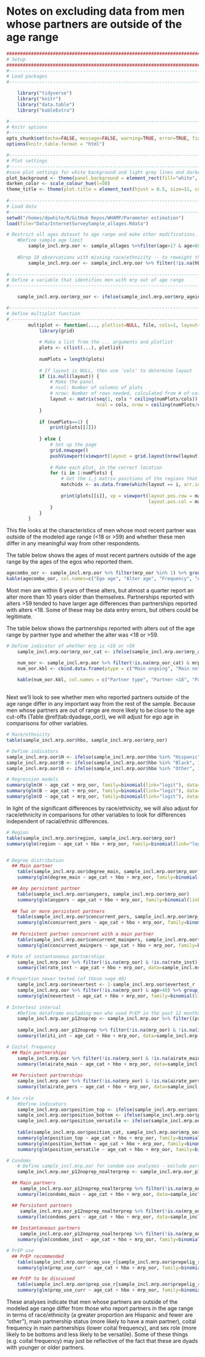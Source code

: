 # Notes on excluding data from men whose partners are outside of the age range
```r
####################################################################################
# Setup
####################################################################################
#-----------------------------------------------------------------------------------
# Load packages
#-----------------------------------------------------------------------------------

    library("tidyverse")
    library("knitr")
    library("data.table")
    library("kableExtra")

#-----------------------------------------------------------------------------------
# Knitr options
#-----------------------------------------------------------------------------------
opts_chunk$set(echo=FALSE, message=FALSE, warning=TRUE, error=TRUE, fig.align = "center")
options(knitr.table.format = "html") 

#-----------------------------------------------------------------------------------
# Plot settings
#-----------------------------------------------------------------------------------
#save plot settings for white background and light grey lines and darkening the colors a bit
plot_background <- theme(panel.background = element_rect(fill="white", colour = "black")) + theme(panel.grid.major = element_line(colour = "grey90"))
darken_color <- scale_colour_hue(l=50)
theme_title <- theme(plot.title = element_text(hjust = 0.5, size=11, colour = "grey33")) 
        
#-----------------------------------------------------------------------------------
# Load data
#-----------------------------------------------------------------------------------
setwd("/homes/dpwhite/R/GitHub Repos/WHAMP/Parameter estimation")
load(file="Data/InternetSurveySample_allages.Rdata")

# Restrict all ages dataset to age range and make other modifications. Don't use the "sample" dataset b/c that excludes men with a partner outside the age range for calculation of some parameters
    #Define sample age limit
        sample_incl.mrp.oor <- sample_allages %>%filter(age>17 & age<60)
        
    #Drop 18 observations with missing race/ethnicity -- to reweight the sample, can only use non-missing obs
        sample_incl.mrp.oor <- sample_incl.mrp.oor %>% filter(!is.na(hbo))
        
#-----------------------------------------------------------------------------------
# Define a variable that identifies men with mrp out of age range
#-----------------------------------------------------------------------------------

    sample_incl.mrp.oor$mrp_oor <- ifelse(sample_incl.mrp.oor$mrp_ageinyears_approx<18 | sample_incl.mrp.oor$mrp_ageinyears_approx >59, 1, ifelse(!is.na(sample_incl.mrp.oor$mrp_ageinyears_approx), 0, NA))

#----------------------------------------------------------------------------------
# Define multiplot function
#_---------------------------------------------------------------------------------
        multiplot <- function(..., plotlist=NULL, file, cols=1, layout=NULL) {
            library(grid)
            
            # Make a list from the ... arguments and plotlist
            plots <- c(list(...), plotlist)
            
            numPlots = length(plots)
            
            # If layout is NULL, then use 'cols' to determine layout
            if (is.null(layout)) {
                # Make the panel
                # ncol: Number of columns of plots
                # nrow: Number of rows needed, calculated from # of cols
                layout <- matrix(seq(1, cols * ceiling(numPlots/cols)),
                                 ncol = cols, nrow = ceiling(numPlots/cols))
            }
            
            if (numPlots==1) {
                print(plots[[1]])
                
            } else {
                # Set up the page
                grid.newpage()
                pushViewport(viewport(layout = grid.layout(nrow(layout), ncol(layout))))
                
                # Make each plot, in the correct location
                for (i in 1:numPlots) {
                    # Get the i,j matrix positions of the regions that contain this subplot
                    matchidx <- as.data.frame(which(layout == i, arr.ind = TRUE))
                    
                    print(plots[[i]], vp = viewport(layout.pos.row = matchidx$row,
                                                    layout.pos.col = matchidx$col))
                }
            }
        }
```

This file looks at the characteristics of men whose most recent partner was outside of the modeled age range (<18 or >59) and whether these men differ in any meaningful way from other respondents. 

The table below shows the ages of most recent partners outside of the age range by the ages of the egos who reported them.
```r
agecombo_oor <- sample_incl.mrp.oor %>% filter(mrp_oor %in% 1) %>% group_by(age, mrp_ageinyears_approx) %>% summarise(Freq = n()) %>% mutate(agediff = abs(age - mrp_ageinyears_approx))
kable(agecombo_oor, col.names=c("Ego age", "Alter age", "Frequency", "Age difference (abs value)"), caption = "Ego and alter age for alters out of modeled age range") %>% kable_styling(full_width=F, position="center")
```
Most men are within 6 years of these alters, but almost a quarter report an alter more than 10 years older than themselves. Partnerships reported with alters >59 tended to have larger age differences than partnerships reported with alters <18. Some of these may be data entry errors, but others could be legitimate. 

The table below shows the partnerships reported with alters out of the age range by partner type and whether the alter was <18 or >59. 
```r
# Define indicator of whether mrp is <18 or >59
    sample_incl.mrp.oor$mrp_oor_cat <- ifelse(sample_incl.mrp.oor$mrp_ageinyears_approx<18, "MRP <18", ifelse(sample_incl.mrp.oor$mrp_ageinyears_approx>59, "MRP >59", ifelse(!is.na(sample_incl.mrp.oor$mrp_ageinyears_approx), "MRP 18-59", NA)))

    num_oor <- sample_incl.mrp.oor %>% filter(!is.na(mrp_oor_cat) & mrp_oor %in% 1) %>% group_by(mrp_oor_cat, mrp_type_r, mrp_ongoing) %>% summarise(freq=n())
    num_oor.kbl <- cbind.data.frame(ptype = c("Main ongoing", "Main not ongoing", "Persistent ongoing", "Persistent not ongoing", "One-time", "Total"), lt18 = c(num_oor$freq[num_oor$mrp_oor_cat %in% "MRP <18" & num_oor$mrp_type_r %in% "Main" & num_oor$mrp_ongoing %in% 1], num_oor$freq[num_oor$mrp_oor_cat %in% "MRP <18" & num_oor$mrp_type_r %in% "Main" & num_oor$mrp_ongoing %in% 0], num_oor$freq[num_oor$mrp_oor_cat %in% "MRP <18" & num_oor$mrp_type_r %in% "Casual" & num_oor$mrp_ongoing %in% 1], 0, 0, sum(num_oor$freq[num_oor$mrp_oor_cat %in% "MRP <18"])), gt59 = c(num_oor$freq[num_oor$mrp_oor_cat %in% "MRP >59" & num_oor$mrp_type_r %in% "Main" & num_oor$mrp_ongoing %in% 1], 0, num_oor$freq[num_oor$mrp_oor_cat %in% "MRP >59" & num_oor$mrp_type_r %in% "Casual" & num_oor$mrp_ongoing %in% 1], 0, num_oor$freq[num_oor$mrp_oor_cat %in% "MRP >59" & num_oor$mrp_type_r %in% "One time"], sum(num_oor$freq[num_oor$mrp_oor_cat %in% "MRP >59"])))
    
    kable(num_oor.kbl, col.names = c("Partner type", "Partner <18", "Partner >59")) %>% row_spec(6, bold=T) %>% kable_styling(full_width=F, position="center")
    
```

Next we'll look to see whether men who reported partners outside of the age range differ in any important way from the rest of the sample. Because men whose partners are out of range are more likely to be close to the age cut-offs (Table \@ref(tab:dyadage_oor)), we will adjust for ego age in comparisons for other variables.

```r
# Race/ethnicity
table(sample_incl.mrp.oor$hbo, sample_incl.mrp.oor$mrp_oor)

# Define indicators
sample_incl.mrp.oor$H <- ifelse(sample_incl.mrp.oor$hbo %in% "Hispanic", 1, ifelse(!is.na(sample_incl.mrp.oor$hbo), 0, NA))
sample_incl.mrp.oor$B <- ifelse(sample_incl.mrp.oor$hbo %in% "Black", 1, ifelse(!is.na(sample_incl.mrp.oor$hbo), 0, NA))
sample_incl.mrp.oor$O <- ifelse(sample_incl.mrp.oor$hbo %in% "Other", 1, ifelse(!is.na(sample_incl.mrp.oor$hbo), 0, NA))

# Regression models
summary(glm(H ~ age_cat + mrp_oor, family=binomial(link="logit"), data=sample_incl.mrp.oor))
summary(glm(B ~ age_cat + mrp_oor, family=binomial(link="logit"), data=sample_incl.mrp.oor))
summary(glm(O ~ age_cat + mrp_oor, family=binomial(link="logit"), data=sample_incl.mrp.oor))

```

In light of the significant differences by race/ethnicity, we will also adjust for race/ethnicity in comparisons for other variables to look for differences independent of racial/ethnic differences.

```r
# Region
table(sample_incl.mrp.oor$region, sample_incl.mrp.oor$mrp_oor)
summary(glm(region ~ age_cat + hbo + mrp_oor, family=binomial(link="logit"), data=sample_incl.mrp.oor))


# Degree distribution
  ## Main partner
    table(sample_incl.mrp.oor$degree_main, sample_incl.mrp.oor$mrp_oor)
    summary(glm(degree_main ~ age_cat + hbo + mrp_oor, family=binomial(link="logit"), data=sample_incl.mrp.oor))

  ## Any persistent partner
    table(sample_incl.mrp.oor$anypers, sample_incl.mrp.oor$mrp_oor)
    summary(glm(anypers ~ age_cat + hbo + mrp_oor, family=binomial(link="logit"), data=sample_incl.mrp.oor))
    
  ## Two or more persistent partners
    table(sample_incl.mrp.oor$concurrent_pers, sample_incl.mrp.oor$mrp_oor)
    summary(glm(concurrent_pers ~ age_cat + hbo + mrp_oor, family=binomial(link="logit"), data=sample_incl.mrp.oor))
    
  ## Persistent partner concurrent with a main partner
    table(sample_incl.mrp.oor$concurrent_mainpers, sample_incl.mrp.oor$mrp_oor)
    summary(glm(concurrent_mainpers ~ age_cat + hbo + mrp_oor, family=binomial(link="logit"), data=sample_incl.mrp.oor))

# Rate of instantaneous partnerships
    sample_incl.mrp.oor %>% filter(!is.na(mrp_oor) & !is.na(rate_inst)) %>% group_by(mrp_oor) %>% summarise(n = n(), median = median(rate_inst, na.rm = TRUE), mean = mean(rate_inst, na.rm=TRUE))
    summary(lm(rate_inst ~ age_cat + hbo + mrp_oor, data=sample_incl.mrp.oor))

# Proportion never tested (of those >age 40)
    sample_incl.mrp.oor$nevertest <- 1-sample_incl.mrp.oor$evertest_r
    sample_incl.mrp.oor %>% filter(!is.na(mrp_oor) & age>40) %>% group_by(mrp_oor) %>% summarise(n = n(), never_tested = mean(nevertest, na.rm=TRUE))
    summary(glm(nevertest ~ age_cat + hbo + mrp_oor, family=binomial(link="logit"), data=sample_incl.mrp.oor, subset = age %in% c(40:59)))
    
# Intertest interval
    #Define dataframe excluding men who used PrEP in the past 12 months
    sample_incl.mrp.oor_p12noprep <- sample_incl.mrp.oor %>% filter((prep_use_r %in% c("Took PrEP in the past", "Never taken PrEP")) & !(monthsago_lastprep %in% c(0:12)))
    
    sample_incl.mrp.oor_p12noprep %>% filter(!is.na(mrp_oor) & !is.na(iti_int)) %>% group_by(mrp_oor) %>% summarise(median = median(iti_int, na.rm = TRUE), mean = mean(iti_int, na.rm=TRUE))
    summary(lm(iti_int ~ age_cat + hbo + mrp_oor, data=sample_incl.mrp.oor_p12noprep))

# Coital frequency
  ## Main partnerships
    sample_incl.mrp.oor %>% filter(!is.na(mrp_oor) & !is.na(airate_main)) %>% group_by(mrp_oor) %>% summarise(n = n(), median = median(airate_main, na.rm = TRUE), mean = mean(airate_main, na.rm=TRUE))
    summary(lm(airate_main ~ age_cat + hbo + mrp_oor, data=sample_incl.mrp.oor))
    
  ## Persistent partnerships
    sample_incl.mrp.oor %>% filter(!is.na(mrp_oor) & !is.na(airate_pers)) %>% group_by(mrp_oor) %>% summarise(n = n(), median = median(airate_pers, na.rm = TRUE), mean = mean(airate_pers, na.rm=TRUE))
    summary(lm(airate_pers ~ age_cat + hbo + mrp_oor, data=sample_incl.mrp.oor))
    
# Sex role
    #Define indicators
    sample_incl.mrp.oor$position_top <- ifelse(sample_incl.mrp.oor$position_cat=="Exclusively top", 1, ifelse(!is.na(sample_incl.mrp.oor$position_cat), 0, NA))
    sample_incl.mrp.oor$position_bottom <- ifelse(sample_incl.mrp.oor$position_cat=="Exclusively bottom", 1, ifelse(!is.na(sample_incl.mrp.oor$position_cat), 0, NA))
    sample_incl.mrp.oor$position_versatile <- ifelse(sample_incl.mrp.oor$position_cat=="Versatile", 1, ifelse(!is.na(sample_incl.mrp.oor$position_cat), 0, NA))
    
    table(sample_incl.mrp.oor$position_cat, sample_incl.mrp.oor$mrp_oor)
    summary(glm(position_top ~ age_cat + hbo + mrp_oor, family=binomial(link="logit"), data=sample_incl.mrp.oor))
    summary(glm(position_bottom ~ age_cat + hbo + mrp_oor, family=binomial(link="logit"), data=sample_incl.mrp.oor))
    summary(glm(position_versatile ~ age_cat + hbo + mrp_oor, family=binomial(link="logit"), data=sample_incl.mrp.oor))

# Condoms
    # Define sample_incl.mrp.oor for condom use analyses - exclude partners on PrEP and men who have taken PrEP in the past 12 months
    sample_incl.mrp.oor_p12noprep_noalterprep <- sample_incl.mrp.oor_p12noprep %>% filter(!(mrp_prep_r %in% 1))

  ## Main partners
     sample_incl.mrp.oor_p12noprep_noalterprep %>% filter(!is.na(mrp_oor) & !is.na(condoms_main)) %>% group_by(mrp_oor) %>% summarise(n = n(), mean = mean(condoms_main, na.rm=TRUE))
    summary(lm(condoms_main ~ age_cat + hbo + mrp_oor, data=sample_incl.mrp.oor_p12noprep_noalterprep))

  ## Persistent partners
     sample_incl.mrp.oor_p12noprep_noalterprep %>% filter(!is.na(mrp_oor) & !is.na(condoms_pers)) %>% group_by(mrp_oor) %>% summarise(n = n(), mean = mean(condoms_pers, na.rm=TRUE))
    summary(lm(condoms_pers ~ age_cat + hbo + mrp_oor, data=sample_incl.mrp.oor_p12noprep_noalterprep))
    
  ## Instantaneous partners
     sample_incl.mrp.oor_p12noprep_noalterprep %>% filter(!is.na(mrp_oor) & !is.na(condoms_inst)) %>% group_by(mrp_oor) %>% summarise(n = n(), mean = mean(condoms_inst, na.rm=TRUE))
    summary(glm(condoms_inst ~ age_cat + hbo + mrp_oor, family=binomial(link="logit"), data=sample_incl.mrp.oor_p12noprep_noalterprep))

# PrEP use
  ## PrEP recommended
    table(sample_incl.mrp.oor$prep_use_r[sample_incl.mrp.oor$prepelig_r %in% "Recommend"], sample_incl.mrp.oor$mrp_oor[sample_incl.mrp.oor$prepelig_r %in% "Recommend"])
    summary(glm(prep_use_curr ~ age_cat + hbo + mrp_oor, family=binomial(link="logit"), data=sample_incl.mrp.oor, subset = prepelig_r %in% "Recommend"))

  ## PrEP to be discussed
    table(sample_incl.mrp.oor$prep_use_r[sample_incl.mrp.oor$prepelig_r %in% "Discuss"], sample_incl.mrp.oor$mrp_oor[sample_incl.mrp.oor$prepelig_r %in% "Discuss"])
    summary(glm(prep_use_curr ~ age_cat + hbo + mrp_oor, family=binomial(link="logit"), data=sample_incl.mrp.oor, subset = prepelig_r %in% "Discuss"))

```

These analyses indicate that men whose partners are outside of the modeled age range differ from those who report partners in the age range in terms of race/ethnicity (a greater proportion are Hispanic and fewer are "other"), main partnership status (more likely to have a main partner), coital frequency in main partnerships (lower coital frequency), and sex role (more likely to be bottoms and less likely to be versatile). Some of these things (e.g. coital frequency) may just be reflective of the fact that these are dyads with younger or older partners.